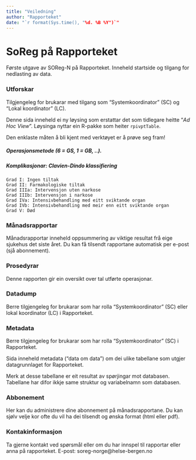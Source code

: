 ```yaml
---
title: "Veiledning"
author: "Rapporteket"
date: "`r format(Sys.time(), "%d. %B %Y")`"
---
```


# SoReg på Rapporteket
Første utgave av SOReg-N på Rapporteket. Inneheld startside og tilgang for nedlasting av data.



### Utforskar
 
Tilgjengeleg for brukarar med tilgang som "Systemkoordinator" (SC) og "Lokal koordinator" (LC).

Denne sida inneheld ei ny løysing som erstattar det som tidlegare heitte "*Ad Hoc View*". Løysinga nyttar ein R-pakke som heiter `rpivptTable`.

 
Den enklaste måten å bli kjent med verktøyet er å prøve seg fram!


##### Operasjonsmetode (6 = GS, 1 = GB, ..).

##### Komplikasjonar: Clavien-Dindo klassifiering 

    Grad I: Ingen tiltak
    Grad II: Farmakologiske tiltak
    Grad IIIa: Intervensjon uten narkose
    Grad IIIb: Intervensjon i narkose
    Grad IVa: Intensivbehandling med eitt sviktande organ
    Grad IVb: Intensivbehandling med meir enn eitt sviktande organ
    Grad V: Død



### Månadsrapportar

 
Månadsrapportar inneheld oppsummering av viktige resultat frå eige sjukehus det siste året. 
Du kan få tilsendt rapportane automatisk per e-post (sjå abonnement).


### Prosedyrar 
 
Denne rapporten gir ein oversikt over tal utførte operasjonar. 

### Datadump
Berre tilgjengeleg for brukarar som har rolla "Systemkoordinator" (SC) eller lokal koordinator (LC) i Rapporteket.




 

### Metadata
 

Berre tilgjengeleg for brukarar som har rolla "Systemkoordinator" (SC) i Rapporteket.

Sida inneheld metadata ("data om data") om dei ulike tabellane som utgjer datagrunnlaget for Rapporteket. 
 
Merk at desse tabellane er eit resultat av spørjingar mot databasen. Tabellane har difor ikkje same struktur og variabelnamn som databasen.


### Abbonement
 
Her kan du administrere dine abonnement på månadsrapportane. 
Du kan sjølv velje kor ofte du vil ha dei tilsendt og ønska format (html eller pdf).


### Kontakinformasjon
 
Ta gjerne kontakt ved spørsmål eller om du har innspel til rapportar eller anna på rapporteket. E-post: soreg-norge@helse-bergen.no

